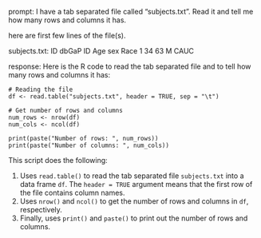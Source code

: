 prompt:
I have a tab separated file called "subjects.txt". Read it and tell me how many rows and columns it has. 

here are first few lines of the file(s).

subjects.txt:
ID	dbGaP ID	Age	sex	Race
1	34	63	M	CAUC


response:
Here is the R code to read the tab separated file and to tell how many rows and columns it has:

```
# Reading the file
df <- read.table("subjects.txt", header = TRUE, sep = "\t")

# Get number of rows and columns
num_rows <- nrow(df)
num_cols <- ncol(df)

print(paste("Number of rows: ", num_rows))
print(paste("Number of columns: ", num_cols))
```

This script does the following:

1. Uses `read.table()` to read the tab separated file `subjects.txt` into a data frame `df`. The `header = TRUE` argument means that the first row of the file contains column names.
2. Uses `nrow()` and `ncol()` to get the number of rows and columns in `df`, respectively.
3. Finally, uses `print()` and `paste()` to print out the number of rows and columns.
